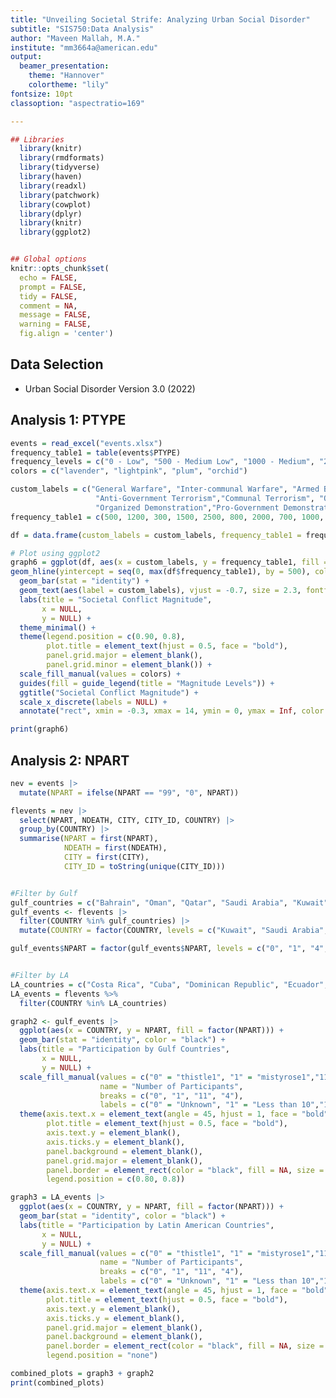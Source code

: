 ```yaml
---
title: "Unveiling Societal Strife: Analyzing Urban Social Disorder"
subtitle: "SIS750:Data Analysis"
author: "Maveen Mallah, M.A."
institute: "mm3664a@american.edu"
output:
  beamer_presentation:
    theme: "Hannover"
    colortheme: "lily"
fontsize: 10pt
classoption: "aspectratio=169"

---
```


```r
## Libraries
  library(knitr)
  library(rmdformats)
  library(tidyverse)
  library(haven)
  library(readxl)
  library(patchwork)
  library(cowplot)
  library(dplyr)
  library(knitr)
  library(ggplot2)


## Global options
knitr::opts_chunk$set(
  echo = FALSE, 
  prompt = FALSE,
  tidy = FALSE, 
  comment = NA,
  message = FALSE, 
  warning = FALSE,
  fig.align = 'center')
```

## Data Selection
- Urban Social Disorder Version 3.0 (2022)

## Analysis 1: PTYPE
```r
events = read_excel("events.xlsx")
frequency_table1 = table(events$PTYPE)
frequency_levels = c("0 - Low", "500 - Medium Low", "1000 - Medium", "2000 - High")
colors = c("lavender", "lightpink", "plum", "orchid")

custom_labels = c("General Warfare", "Inter-communal Warfare", "Armed Battle", "Armed Attack", "Pro-Government Terrorism",
                   "Anti-Government Terrorism","Communal Terrorism", "Organized Violent Riot", "Spontaneous Violent Riot", 
                   "Organized Demonstration","Pro-Government Demonstration", "Spontaneous Demonstration", "Other")
frequency_table1 = c(500, 1200, 300, 1500, 2500, 800, 2000, 700, 1000, 400, 600, 200, 300)

df = data.frame(custom_labels = custom_labels, frequency_table1 = frequency_table1)

# Plot using ggplot2
graph6 = ggplot(df, aes(x = custom_labels, y = frequency_table1, fill = cut(frequency_table1, breaks = c(0, 500, 1000, 2000, 3000), labels = frequency_levels))) +
geom_hline(yintercept = seq(0, max(df$frequency_table1), by = 500), color = "gray88") +
  geom_bar(stat = "identity") +
  geom_text(aes(label = custom_labels), vjust = -0.7, size = 2.3, fontface = "bold") +
  labs(title = "Societal Conflict Magnitude",
       x = NULL,
       y = NULL) +
  theme_minimal() +
  theme(legend.position = c(0.90, 0.8),  
        plot.title = element_text(hjust = 0.5, face = "bold"),
        panel.grid.major = element_blank(),  
        panel.grid.minor = element_blank()) +
  scale_fill_manual(values = colors) +
  guides(fill = guide_legend(title = "Magnitude Levels")) +
  ggtitle("Societal Conflict Magnitude") +
  scale_x_discrete(labels = NULL) +
  annotate("rect", xmin = -0.3, xmax = 14, ymin = 0, ymax = Inf, color = "black", fill = NA, size = 1)

print(graph6)
```

## Analysis 2: NPART
```r
nev = events |>
  mutate(NPART = ifelse(NPART == "99", "0", NPART))

flevents = nev |>
  select(NPART, NDEATH, CITY, CITY_ID, COUNTRY) |>
  group_by(COUNTRY) |>
  summarise(NPART = first(NPART),
            NDEATH = first(NDEATH),
            CITY = first(CITY),
            CITY_ID = toString(unique(CITY_ID)))


#Filter by Gulf
gulf_countries = c("Bahrain", "Oman", "Qatar", "Saudi Arabia", "Kuwait", "United Arab Emirates")
gulf_events <- flevents |>
  filter(COUNTRY %in% gulf_countries) |>
  mutate(COUNTRY = factor(COUNTRY, levels = c("Kuwait", "Saudi Arabia", "Qatar", "United Arab Emirates", "Oman", "Bahrain")))  # Reorder the levels

gulf_events$NPART = factor(gulf_events$NPART, levels = c("0", "1", "4", "11"))


#Filter by LA
LA_countries = c("Costa Rica", "Cuba", "Dominican Republic", "Ecuador", "El Salvador", "Guatemala", "Honduras", "Mexico", "Paraguay", "Venezuela")
LA_events = flevents %>%
  filter(COUNTRY %in% LA_countries) 

graph2 <- gulf_events |>
  ggplot(aes(x = COUNTRY, y = NPART, fill = factor(NPART))) +
  geom_bar(stat = "identity", color = "black") + 
  labs(title = "Participation by Gulf Countries",
       x = NULL,
       y = NULL) +
  scale_fill_manual(values = c("0" = "thistle1", "1" = "mistyrose1","11" = "plum3", "4"= "pink"),
                    name = "Number of Participants",
                    breaks = c("0", "1", "11", "4"), 
                    labels = c("0" = "Unknown", "1" = "Less than 10","11" = "Less than 1,000", "4" = "1,001-10,000")) +
  theme(axis.text.x = element_text(angle = 45, hjust = 1, face = "bold"),
        plot.title = element_text(hjust = 0.5, face = "bold"), 
        axis.text.y = element_blank(), 
        axis.ticks.y = element_blank(), 
        panel.background = element_blank(),  
        panel.grid.major = element_blank(), 
        panel.border = element_rect(color = "black", fill = NA, size = 1), 
        legend.position = c(0.80, 0.8))

graph3 = LA_events |>
  ggplot(aes(x = COUNTRY, y = NPART, fill = factor(NPART))) +
  geom_bar(stat = "identity", color = "black") + 
  labs(title = "Participation by Latin American Countries",
       x = NULL,
       y = NULL) +
  scale_fill_manual(values = c("0" = "thistle1", "1" = "mistyrose1","11" = "plum3", "4"= "pink"),
                    name = "Number of Participants",
                    breaks = c("0", "1", "11", "4"), 
                    labels = c("0" = "Unknown", "1" = "Less than 10","11" = "Less than 1,000", "4" = "1,001-10,000")) +
  theme(axis.text.x = element_text(angle = 45, hjust = 1, face = "bold"),
        plot.title = element_text(hjust = 0.5, face = "bold"), 
        axis.text.y = element_blank(), 
        axis.ticks.y = element_blank(), 
        panel.grid.major = element_blank(), 
        panel.background = element_blank(),  
        panel.border = element_rect(color = "black", fill = NA, size = 1),
        legend.position = "none")               

combined_plots = graph3 + graph2
print(combined_plots)
```
